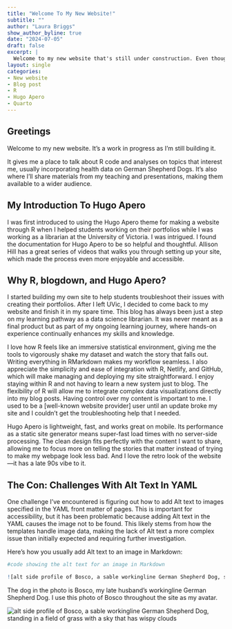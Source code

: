 ```yaml
---
title: "Welcome To My New Website!"
subtitle: ""
author: "Laura Briggs"
show_author_byline: true
date: "2024-07-05"
draft: false
excerpt: |
  Welcome to my new website that's still under construction. Even though it's 2024, the   site is built using R, blogdown, and Hugo Apero. Let me explain why this is totally on   brand for me.
layout: single
categories:
- New website
- Blog post
- R
- Hugo Apero
- Quarto
---
```


## Greetings

Welcome to my new website. It's a work in progress as I'm still building it.

It gives me a place to talk about R code and analyses on topics that interest me, usually incorporating health data on German Shepherd Dogs. It's also where I'll share materials from my teaching and presentations, making them available to a wider audience.

## My Introduction To Hugo Apero

I was first introduced to using the Hugo Apero theme for making a website through R when I helped students working on their portfolios while I was working as a librarian at the University of Victoria. I was intrigued. I found the documentation for Hugo Apero to be so helpful and thoughtful. Allison Hill has a great series of videos that walks you through setting up your site, which made the process even more enjoyable and accessible.

## Why R, blogdown, and Hugo Apero?

I started building my own site to help students troubleshoot their issues with creating their portfolios. After I left UVic, I decided to come back to my website and finish it in my spare time. This blog has always been just a step on my learning pathway as a data science librarian. It was never meant as a final product but as part of my ongoing learning journey, where hands-on experience continually enhances my skills and knowledge.

I love how R feels like an immersive statistical environment, giving me the tools to vigorously shake my dataset and watch the story that falls out. Writing everything in RMarkdown makes my workflow seamless. I also appreciate the simplicity and ease of integration with R, Netlify, and GitHub, which will make managing and deploying my site straightforward. I enjoy staying within R and not having to learn a new system just to blog. The flexibility of R will allow me to integrate complex data visualizations directly into my blog posts. Having control over my content is important to me. I used to be a [well-known website provider] user until an update broke my site and I couldn't get the troubleshooting help that I needed.

Hugo Apero is lightweight, fast, and works great on mobile. Its performance as a static site generator means super-fast load times with no server-side processing. The clean design fits perfectly with the content I want to share, allowing me to focus more on telling the stories that matter instead of trying to make my webpage look less bad. And I love the retro look of the website—it has a late 90s vibe to it.

## The Con: Challenges With Alt Text In YAML

One challenge I’ve encountered is figuring out how to add Alt text to images specified in the YAML front matter of pages. This is important for accessibility, but it has been problematic because adding Alt text in the YAML causes the image not to be found. This likely stems from how the templates handle image data, making the lack of Alt text a more complex issue than initially expected and requiring further investigation.

Here’s how you usually add Alt text to an image in Markdown:

```r

#code showing the alt text for an image in Markdown

![alt side profile of Bosco, a sable workingline German Shepherd Dog, standing in a field of grass with a sky that has wispy clouds](img/bosco.jpg)

```

The dog in the photo is Bosco, my late husband's workingline German Shepherd Dog. I use this photo of Bosco throughout the site as my avatar.

<img src="img/bosco.jpg" alt="alt side profile of Bosco, a sable workingline German Shepherd Dog, standing in a field of grass with a sky that has wispy clouds">





